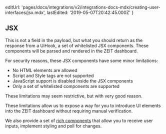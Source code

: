   editUrl:
    'pages/docs/integrations/v2/integrations-docs-mdx/creating-user-interfaces/jsx.mdx',
  lastEdited: '2019-05-07T20:42:45.000Z'
}

## JSX

This is not a field in the payload, but what you should return as the response from a UiHook, a set of whitelisted JSX components. These components will be parsed and rendered in the ZEIT dashboard.

For security reasons, these JSX components have some minor limitations:

- No HTML elements are allowed
- Script and Style tags are not supported
- JavaScript support is disabled inside the JSX components
- Only a set of whitelisted components are supported

These limitations may seem restrictive, but with very good reason.

These limitations allow us to expose a way for you to introduce UI elements into the ZEIT dashboard without requiring manual verification.

We also provide a set of [rich components](https://www.notion.so/zeithq/Available-Components-90262f73b6d84f208bdde5c21f296c4a) that allow you to receive user inputs, implement styling and poll for changes.
